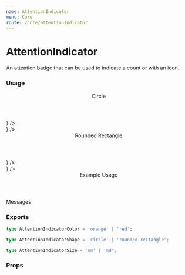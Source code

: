 ```yaml
---
name: AttentionIndicator
menu: Core
route: /core/attentionIndicator
---
```



# AttentionIndicator

An attention badge that can be used to indicate a count or with an icon.

### Usage

<Playground>
  <Header h4>Circle</Header>
  <div className="flex flex-col">
    <div className="flex flex-row items-start gap-3 mb-2">
      <AttentionIndicator color="red" />
      <AttentionIndicator color="red" displayCount={1} />
      <AttentionIndicator color="red" displayCount={10} />
      <AttentionIndicator color="red" displayCount={100} />
      <AttentionIndicator color="red" icon={<CloseIcon />} />
    </div>
    <div className="flex flex-row items-start gap-2">
      <AttentionIndicator color="orange" size="md" />
      <AttentionIndicator color="orange" size="md" displayCount={1} />
      <AttentionIndicator color="orange" size="md" displayCount={10} />
      <AttentionIndicator color="orange" size="md" displayCount={100} />
      <AttentionIndicator color="orange" size="md" icon={<CloseIcon />} />
    </div>
  </div>

  <Header h4>Rounded Rectangle</Header>
  <div className="flex flex-col">
    <div className="flex flex-row items-start gap-3 mb-2">
      <AttentionIndicator color="red" shape="rounded-rectangle" />
      <AttentionIndicator color="red" shape="rounded-rectangle" displayCount={1} />
      <AttentionIndicator color="red" shape="rounded-rectangle" displayCount={10} />
      <AttentionIndicator color="red" shape="rounded-rectangle" displayCount={100} />
      <AttentionIndicator color="red" shape="rounded-rectangle" icon={<CloseIcon />} />
    </div>
    <div className="flex flex-row items-start gap-2">
      <AttentionIndicator color="orange" shape="rounded-rectangle" size="md" />
      <AttentionIndicator color="orange" shape="rounded-rectangle" size="md" displayCount={1} />
      <AttentionIndicator color="orange" shape="rounded-rectangle" size="md" displayCount={10} />
      <AttentionIndicator color="orange" shape="rounded-rectangle" size="md" displayCount={100} />
      <AttentionIndicator color="orange" shape="rounded-rectangle" size="md" icon={<CloseIcon />} />
    </div>
  </div>

  <Header h4>Example Usage</Header>
  <div className="flex flex-row">
    <div className="flex flex-col h-12 w-12">
      <ChatBubbleIcon />
      <div className="text-2xs"> Messages </div>
    </div>
    <div className="pt-2">
      <AttentionIndicator color="orange" shape="rounded-rectangle" size="md" displayCount={10} />
    </div>
  </div>
</Playground>

### Exports

```ts
type AttentionIndicatorColor = 'orange' | 'red';

type AttentionIndicatorShape = 'circle' | 'rounded-rectangle';

type AttentionIndicatorSize = 'sm' | 'md';
```

### Props

<Props of={AttentionIndicator} />
